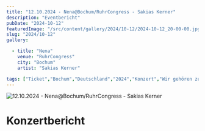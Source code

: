 ```yaml
---
title: "12.10.2024 - Nena@Bochum/RuhrCongress - Sakias Kerner"
description: "Eventbericht"
pubDate: "2024-10-12"
featuredImage: "/src/content/gallery/2024/10-12/2024-10-12_20-00-00.jpg"
slug: "2024/10-12"
gallery:

  - title: "Nena"
    venue: "RuhrCongress"
    city: "Bochum"
    artist: "Sakias Kerner"

tags: ["Ticket","Bochum","Deutschland","2024","Konzert","Wir gehören zusammen","Nena","Sakias Kerner","RuhrCongress"]
---
```

![12.10.2024 - Nena@Bochum/RuhrCongress - Sakias Kerner](../../../gallery/2024/10-12/2024-10-12_20-00-00.jpg)

# Konzertbericht
